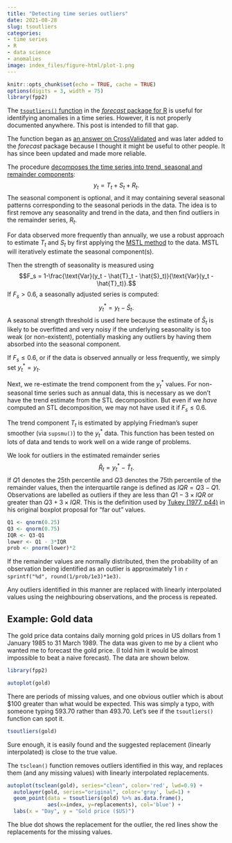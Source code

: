 ```yaml
---
title: "Detecting time series outliers"
date: 2021-08-28
slug: tsoutliers
categories:
- time series
- R
- data science
- anomalies
image: index_files/figure-html/plot-1.png
---
```


```r
knitr::opts_chunk$set(echo = TRUE, cache = TRUE)
options(digits = 3, width = 75)
library(fpp2)
```

The [`tsoutliers()` function](https://pkg.robjhyndman.com/forecast/reference/tsoutliers.html) in the [*forecast* package for R](https://pkg.robjhyndman.com/forecast/) is useful for identifying anomalies in a time series. However, it is not properly documented anywhere. This post is intended to fill that gap.

The function began as [an answer on CrossValidated](https://stats.stackexchange.com/a/1153/159) and was later added to the *forecast* package because I thought it might be useful to other people. It has since been updated and made more reliable.

The procedure [decomposes the time series into trend, seasonal and remainder components](https://otexts.com/fpp2/components.html):
$$y_t = T_t + S_t + R_t.$$
The seasonal component is optional, and it may containing several seasonal patterns corresponding to the seasonal periods in the data. The idea is to first remove any seasonality and trend in the data, and then find outliers in the remainder series, $R_t$.

For data observed more frequently than annually, we use a robust approach to estimate $T_t$ and $S_t$ by first applying the [MSTL method](https://robjhyndman.com/publications/mstl/) to the data. MSTL will iteratively estimate the seasonal component(s).

Then the strength of seasonality is measured using
$$F_s = 1-\frac{\text{Var}(y_t - \hat{T}_t - \hat{S}_t)}{\text{Var}(y_t - \hat{T}_t)}.$$
If $F_s>0.6$, a seasonally adjusted series is computed:
$$y_t^* = y_t - \hat{S}_t.$$
A seasonal strength threshold is used here because the estimate of $\hat{S}_t$ is likely to be overfitted and very noisy if the underlying seasonality is too weak (or non-existent), potentially masking any outliers by having them absorbed into the seasonal component.

If $F_s \le 0.6$, or if the data is observed annually or less frequently, we simply set $y_t^*=y_t$.

Next, we re-estimate the trend component from the $y_t^*$ values. For non-seasonal time series such as annual data, this is necessary as we don't have the trend estimate from the STL decomposition. But even if we *have* computed an STL decomposition, we may not have used it if $F_s \le 0.6$.

The trend component $T_t$ is estimated by applying Friedman's super smoother (via `supsmu()`) to the $y_t^*$ data. This function has been tested on lots of data and tends to work well on a wide range of problems.

We look for outliers in the estimated remainder series
$$\hat{R}_t = y^*_t - \hat{T}_t.$$
If $Q1$ denotes the 25th percentile and $Q3$ denotes the 75th percentile of the remainder values, then the interquartile range is defined as $IQR = Q3-Q1$. Observations are labelled as outliers if they are less than $Q1 - 3\times IQR$ or greater than $Q3 + 3\times IQR$. This is the definition used by [Tukey (1977, p44)](http://buy.geni.us/Proxy.ashx?TSID=140570&GR_URL=http%3A%2F%2Fwww.amazon.com%2Fdp%2F0134995457
) in his original boxplot proposal for "far out" values.

```r
Q1 <- qnorm(0.25)
Q3 <- qnorm(0.75)
IQR <- Q3-Q1
lower <- Q1 - 3*IQR
prob <- pnorm(lower)*2
```

If the remainder values are normally distributed, then the probability of an observation being identified as an outlier is approximately 1 in `r sprintf("%d", round(1/prob/1e3)*1e3)`.

Any outliers identified in this manner are replaced with linearly interpolated values using the neighbouring observations, and the process is repeated.

## Example: Gold data

The gold price data contains daily morning gold prices in US dollars from 1 January 1985 to 31 March 1989. The data was given to me by a client who wanted me to forecast the gold price. (I told him it would be almost impossible to beat a naive forecast). The data are shown below.

```r
library(fpp2)
```

```r
autoplot(gold)
```

There are periods of missing values, and one obvious outlier which is about $100 greater than what would be expected. This was simply a typo, with someone typing 593.70 rather than 493.70. Let's see if the `tsoutliers()` function can spot it.


```r
tsoutliers(gold)
```

Sure enough, it is easily found and the suggested replacement (linearly interpolated) is close to the true value.

The `tsclean()` function removes outliers identified in this way, and replaces them (and any missing values) with linearly interpolated replacements.

```r
autoplot(tsclean(gold), series="clean", color='red', lwd=0.9) +
  autolayer(gold, series="original", color='gray', lwd=1) +
  geom_point(data = tsoutliers(gold) %>% as.data.frame(),
             aes(x=index, y=replacements), col='blue') +
  labs(x = "Day", y = "Gold price ($US)")
```

The blue dot shows the replacement for the outlier, the red lines show the replacements for the missing values.
